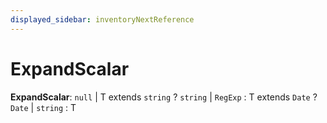 ```yaml
---
displayed_sidebar: inventoryNextReference
---
```



# ExpandScalar

 **ExpandScalar**: `null` \| T extends `string` ? `string` \| `RegExp` : T extends `Date` ? `Date` \| `string` : T
